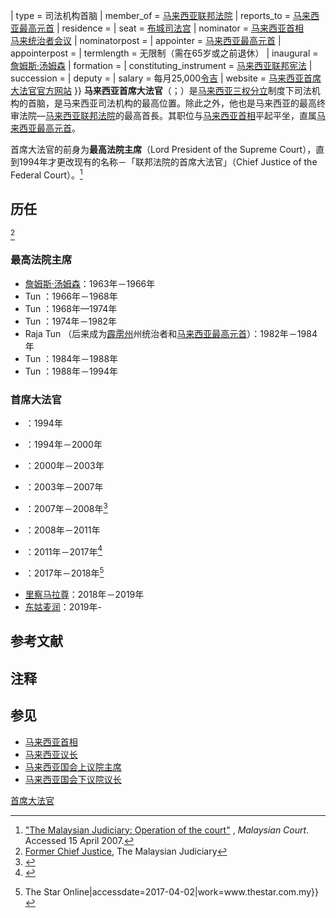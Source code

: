 {{NoteTA
|G1=People
|G2=Country
}}
{{Infobox Political post
| post                    = 联邦首席大法官
| body                    = 马来西亚
| nativename              = <small>{{lang|ms|Ketua Hakim Negara Malaysia}}</small><br /><small>{{lang|en|Chief Justice of Malaysia}}</small>
| insignia                = Coat of arms of Malaysia.svg
| insigniasize            = 100px
| insigniacaption         = [[马来西亚国徽|马来西亚国徽]]
| department              = [[马来西亚政府#联邦政府#司法权|马来西亚司法机构]]
| image                   = Tengku_Maimun_Tuan_Mat_2019.jpg
| imagesize               = 180px
| alt                     = 
| incumbent               = [[东姑麦润|东姑麦润]]
| incumbentsince          = 2019年5月2日
| style                   = 最睿智的<br /><small>{{lang|ms|Yang Amat Arif}}{{ms}}</small><br /><small>{{lang|en|The Right Honourable}}{{en}}<ref>{{Cite web |url=http://www.kehakiman.gov.my/en/court/federal-court/chief-justice |title=Chief Justice {{!}} Office of the Chief Registrar, Federal Court of Malaysia |access-date=2019-01-22 |archive-url=https://web.archive.org/web/20190123144553/http://www.kehakiman.gov.my/en/court/federal-court/chief-justice |archive-date=2019-01-23 |dead-url=yes }}</ref></small>
| type                    = 司法机构首脑
| member_of               = [[马来西亚联邦法院|马来西亚联邦法院]]
| reports_to              = [[马来西亚最高元首|马来西亚最高元首]]
| residence               = 
| seat                    = [[布城司法宫|布城司法宫]]
| nominator               = [[马来西亚首相|马来西亚首相]]<br />[[马来统治者会议|马来统治者会议]]
| nominatorpost           = 
| appointer               = [[马来西亚最高元首|马来西亚最高元首]]
| appointerpost           = 
| termlength              = 无限制（需在65岁或之前退休）
| inaugural               = [[詹姆斯·汤姆森|詹姆斯·汤姆森]]
| formation               = {{start date and age|1963|09|16}}
| constituting_instrument = [[马来西亚联邦宪法|马来西亚联邦宪法]]
| succession              = 
| deputy                  = 
| salary                  = 每月25,000[[令吉|令吉]]
| website                 = [http://www.kehakiman.gov.my/en/about-us/court/federal-court/chief-justice 马来西亚首席大法官官方网站]
}}
{{马来西亚政治}}
'''马来西亚首席大法官'''（{{lang-ms|'''Ketua Hakim Negara Malaysia'''}}；{{lang-en|'''Chief Justice of Malaysia'''}}）是[[马来西亚|马来西亚]][[三权分立|三权分立]]制度下司法机构的首脑，是马来西亚司法机构的最高位置。除此之外，他也是马来西亚的最高终审法院—[[马来西亚联邦法院|马来西亚联邦法院]]的最高首長。其职位与[[马来西亚首相|马来西亚首相]]平起平坐，直属[[马来西亚最高元首|马来西亚最高元首]]。

首席大法官的前身为'''最高法院主席'''（Lord President of the Supreme Court），直到1994年才更改现有的名称－「联邦法院的首席大法官」（Chief Justice of the Federal Court）。<ref>[http://www.kehakiman.gov.my/courts/maljudiciary.shtml#Ope "The Malaysian Judiciary: Operation of the court"] {{webarchive|url=https://web.archive.org/web/20110709144745/http://www.kehakiman.gov.my/courts/maljudiciary.shtml |date=2011-07-09 }}, ''Malaysian Court''. Accessed 15 April 2007.</ref>

== 历任 ==
<ref>[http://www.kehakiman.gov.my/en/about-us/court/federal-court/former-chief-justice?page=0 Former Chief Justice], The Malaysian Judiciary</ref>
=== 最高法院主席 ===
* [[詹姆斯·汤姆森|詹姆斯·汤姆森]]：1963年－1966年
* Tun {{link-en|Syed Sheh Hassan Barakbah|Syed Sheh Hassan Barakbah}}：1966年－1968年
* Tun {{link-en|Mohamed Azmi Mohamed|Mohamed Azmi Mohamed}}：1968年—1974年
* Tun {{link-en|Mohamed Suffian Mohamed Hashim|Mohamed Suffian Mohamed Hashim}}：1974年－1982年
* Raja Tun {{link-en|Azlan Shah|阿兹兰沙}}（后来成为[[霹雳州|霹雳州]]州统治者和[[马来西亚最高元首|马来西亚最高元首]]）：1982年－1984年
* Tun {{link-en|Mohamed Salleh Abas|Mohamed Salleh Abas}}：1984年－1988年
* Tun {{link-en|Abdul Hamid Omar|Abdul Hamid Omar}}：1988年－1994年

=== 首席大法官 ===
* {{link-en|Abdul Hamid Omar|Abdul Hamid Omar}}：1994年
* {{link-en|Eusoff Chin|Eusoff Chin}}：1994年－2000年
* {{link-en|Mohamed Dzaiddin Abdullah|Mohamed Dzaiddin Abdullah}}：2000年－2003年
* {{link-en|Ahmad Fairuz Abdul Halim|Ahmad Fairuz Abdul Halim}}：2003年－2007年
* {{link-en|Abdul Hamid Mohamad|Abdul Hamid Mohamad}}：2007年－2008年<ref>{{cite news|title=Hamid is made the new CJ|publisher=Daily Express, Sabah|date=6 December 2007|accessdate=10 December 2007|url=http://www.dailyexpress.com.my/news.cfm?NewsID=54447|deadurl=yes|archiveurl=https://web.archive.org/web/20080625090723/http://www.dailyexpress.com.my/news.cfm?NewsID=54447|archivedate=2008-06-25}}</ref>
* {{link-en|Zaki Azmi|Zaki Azmi}}：2008年－2011年
* {{link-en|阿里芬|Arifin Zakaria}}：2011年－2017年<ref>{{cite web|title=Arifin appointed Chief Justice|url=http://thestar.com.my/news/story.asp?file=/2011/9/6/nation/9431247&sec=nation|publisher=The Star|accessdate=11 September 2011|deadurl=yes|archiveurl=https://web.archive.org/web/20120922224855/http://thestar.com.my/news/story.asp?file=%2F2011%2F9%2F6%2Fnation%2F9431247&sec=nation|archivedate=2012-09-22}}</ref>
* {{link-en|莫哈末劳勿斯|Md Raus Sharif|}}：2017年－2018年<ref>{{Cite web|url=http://www.thestar.com.my/news/nation/2017/04/02/md-raus-is-new-chief-justice-of-malaysia/|title=Md Raus is new Chief Justice of Malaysia - Nation {{!}} The Star Online|accessdate=2017-04-02|work=www.thestar.com.my}}</ref>
* [[里察马拉尊|里察马拉尊]]：2018年－2019年
* [[东姑麦润|东姑麦润]]：2019年-

== 参考文献 ==
{{reflist}}

== 注释 ==
{{NoteFoot}}

== 参见 ==
{{Portal box|马来西亚}}
* [[马来西亚首相|马来西亚首相]]
* [[马来西亚议长|马来西亚议长]]
* [[马来西亚国会上议院主席|马来西亚国会上议院主席]]
* [[马来西亚国会下议院议长|马来西亚国会下议院议长]]

{{马来西亚主题}}

[[Category:马来西亚司法|首席大法官]]